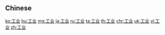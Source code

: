 {{also|工業}}
==Chinese==
{{zh-see|工業}}

[[ko:工业]]
[[hu:工业]]
[[mg:工业]]
[[ja:工业]]
[[ru:工业]]
[[ta:工业]]
[[th:工业]]
[[chr:工业]]
[[uk:工业]]
[[vi:工业]]
[[zh:工业]]
